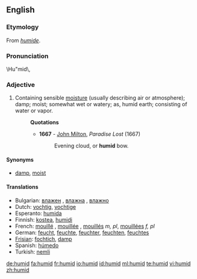 ==English==
===Etymology===
From {{OF.}} ''[[humide]]''.

===Pronunciation===
\Hu"mid\,

===Adjective===
{{en-adj}}

# Containing sensible [[moisture]] (usually describing air or atmosphere); damp; moist; somewhat wet or watery; as, humid earth; consisting of water or vapor.
#:'''Quotations'''
#:*'''1667''' - [[w:John Milton|John Milton]], ''Paradise Lost'' (1667)
#:*:Evening cloud, or '''humid''' bow.

====Synonyms====
*[[damp]], [[moist]]

====Translations====
{{top}}
*Bulgarian: [[влажен]] {{m}}, [[влажна]] {{f}}, [[влажно]] {{n}}
*Dutch: [[vochtig]], [[vochtige]]
*Esperanto: [[humida]]
*Finnish: [[kostea]], [[humidi]]
*French: [[mouillé]] {{m}}, [[mouillée]] {{f}}, [[mouillés]] ''m, pl'', [[mouillées]] ''f, pl''
*German: [[feucht]], [[feuchte]], [[feuchter]], [[feuchten]], [[feuchtes]]
*[[Frisian]]: [[fochtich]], [[damp]]
*Spanish: [[húmedo]]
*Turkish: [[nemli]]
{{bottom}}

[[de:humid]]
[[fa:humid]]
[[fr:humid]]
[[io:humid]]
[[id:humid]]
[[ml:humid]]
[[te:humid]]
[[vi:humid]]
[[zh:humid]]